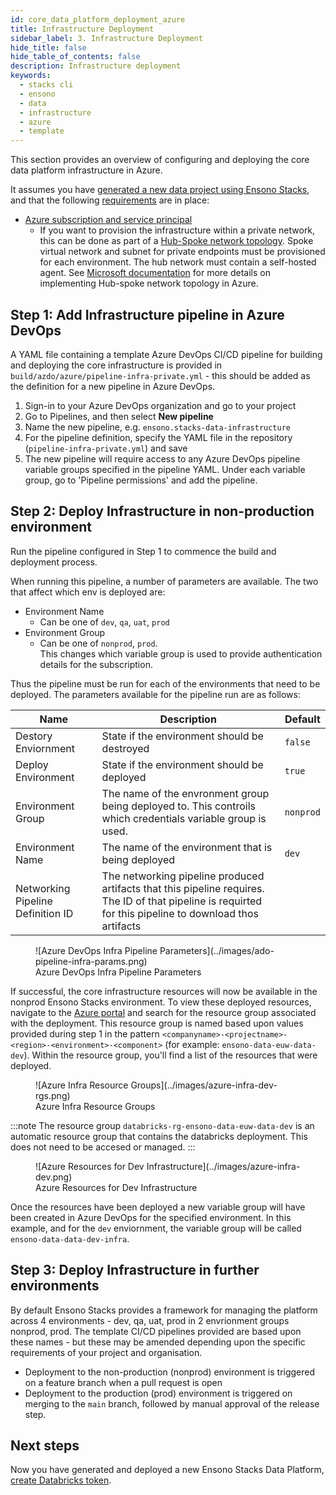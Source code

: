 ```yaml
---
id: core_data_platform_deployment_azure
title: Infrastructure Deployment
sidebar_label: 3. Infrastructure Deployment
hide_title: false
hide_table_of_contents: false
description: Infrastructure deployment
keywords:
  - stacks cli
  - ensono
  - data
  - infrastructure
  - azure
  - template
---
```


This section provides an overview of configuring and deploying the core data platform infrastructure in Azure.

It assumes you have [generated a new data project using Ensono Stacks](./generate_project.md), and that the following [requirements](./requirements_data_azure.md) are in place:

* [Azure subscription and service principal](./requirements_data_azure.md#azure-subscription)
    * If you want to provision the infrastructure within a private network, this can be done as part of a [Hub-Spoke network topology](../architecture/infrastructure_data_azure#networking). Spoke virtual network and subnet for private endpoints must be provisioned for each environment. The hub network must contain a self-hosted agent. See [Microsoft documentation](https://learn.microsoft.com/en-us/azure/architecture/reference-architectures/hybrid-networking/hub-spoke?tabs=cli) for more details on implementing Hub-spoke network topology in Azure.

## Step 1: Add Infrastructure pipeline in Azure DevOps

A YAML file containing a template Azure DevOps CI/CD pipeline for building and deploying the core infrastructure is provided in `build/azdo/azure/pipeline-infra-private.yml` - this should be added as the definition for a new pipeline in Azure DevOps.

1. Sign-in to your Azure DevOps organization and go to your project
2. Go to Pipelines, and then select **New pipeline**
3. Name the new pipeline, e.g. `ensono.stacks-data-infrastructure`
4. For the pipeline definition, specify the YAML file in the repository (`pipeline-infra-private.yml`) and save
5. The new pipeline will require access to any Azure DevOps pipeline variable groups specified in the pipeline YAML. Under each variable group, go to 'Pipeline permissions' and add the pipeline.


## Step 2: Deploy Infrastructure in non-production environment

Run the pipeline configured in Step 1 to commence the build and deployment process.

When running this pipeline, a number of parameters are available. The two that affect which env is deployed are:

- Environment Name
  - Can be one of `dev`, `qa`, `uat`, `prod`
- Environment Group
  - Can be one of `nonprod`, `prod`.<br />This changes which variable group is used to provide authentication details for the subscription.

Thus the pipeline must be run for each of the environments that need to be deployed. The parameters available for the pipeline run are as follows:

| Name | Description | Default |
|------|-------------|---------|
| Destory Enviornment | State if the environment should be destroyed | `false` |
| Deploy Environment | State if the environment should be deployed | `true` |
| Environment Group | The name of the envronment group being deployed to. This controils which credentials variable group is used. | `nonprod` |
| Environment Name | The name of the environment that is being deployed | `dev` |
| Networking Pipeline Definition ID | The networking pipeline produced artifacts that this pipeline requires. The ID of that pipeline is requirted for this pipeline to download thos artifacts | 

<figure>
![Azure DevOps Infra Pipeline Parameters](../images/ado-pipeline-infra-params.png)
<figcaption>Azure DevOps Infra Pipeline Parameters</figcaption>
</figure>

If successful, the core infrastructure resources will now be available in the nonprod Ensono Stacks environment. To view these deployed resources, navigate to the [Azure portal](https://portal.azure.com/) and search for the resource group associated with the deployment. This resource group is named based upon values provided during step 1 in the pattern
`<companyname>-<projectname>-<region>-<environment>-<component>` (for example: `ensono-data-euw-data-dev`). Within the resource group, you'll find a list of the resources that were deployed.

<figure>
![Azure Infra Resource Groups](../images/azure-infra-dev-rgs.png)
<figcaption>Azure Infra Resource Groups</figcaption>
</figure>

:::note
The resource group `databricks-rg-ensono-data-euw-data-dev` is an automatic resource group that contains the databricks deployment. This does not need to be accesed or managed.
:::

<figure>
![Azure Resources for Dev Infrastructure](../images/azure-infra-dev.png)
<figcaption>Azure Resources for Dev Infrastructure</figcaption>
</figure>

Once the resources have been deployed a new variable group will have been created in Azure DevOps for the specified environment. In this example, and for the `dev` enviornment, the variable group will be called `ensono-data-data-dev-infra`.

## Step 3: Deploy Infrastructure in further environments

By default Ensono Stacks provides a framework for managing the platform across 4 environments - dev, qa, uat, prod in 2 envrionment groups nonprod, prod.
The template CI/CD pipelines provided are based upon these names - but these may be amended depending upon the specific requirements of your project and organisation.

* Deployment to the non-production (nonprod) environment is triggered on a feature branch when a pull request is open
* Deployment to the production (prod) environment is triggered on merging to the `main` branch, followed by manual approval of the release step.


## Next steps

Now you have generated and deployed a new Ensono Stacks Data Platform, [create Databricks token](./databricks_config.mdx).
